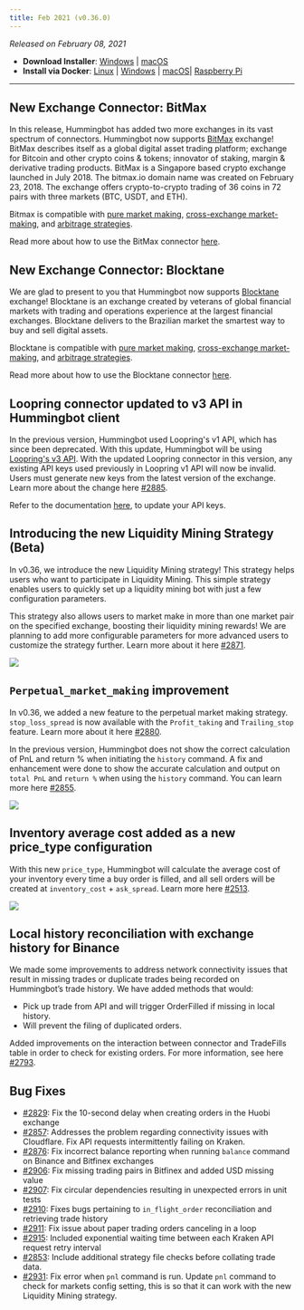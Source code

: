 ```yaml
---
title: Feb 2021 (v0.36.0)
---
```



_Released on February 08, 2021_

- **Download Installer**: [Windows](https://dist.hummingbot.io/hummingbot_v0.36.0_setup.exe) | [macOS](https://dist.hummingbot.io/hummingbot_v0.36.0.dmg)
- **Install via Docker**: [Linux](/installation/linux/#install-via-docker) | [Windows](/installation/windows/#install-via-docker) | [macOS](/installation/mac/#install-via-docker)| [Raspberry Pi](/installation/raspberry/)

---

## New Exchange Connector: BitMax

In this release, Hummingbot has added two more exchanges in its vast spectrum of connectors. Hummingbot now supports [BitMax](https://bitmax.io/en/global-digital-asset-platform) exchange! BitMax describes itself as a global digital asset trading platform; exchange for Bitcoin and other crypto coins & tokens; innovator of staking, margin & derivative trading products. BitMax is a Singapore based crypto exchange launched in July 2018. The bitmax.io domain name was created on February 23, 2018. The exchange offers crypto-to-crypto trading of 36 coins in 72 pairs with three markets (BTC, USDT, and ETH).

Bitmax is compatible with [pure market making](strategies/pure-market-making/), [cross-exchange market-making](/strategies/cross-exchange-market-making/), and [arbitrage strategies](/strategies/arbitrage/).

Read more about how to use the BitMax connector [here](/exchange-connectors/bitmax).

## New Exchange Connector: Blocktane

We are glad to present to you that Hummingbot now supports [Blocktane](https://blocktane.io/) exchange! Blocktane is an exchange created by veterans of global financial markets with trading and operations experience at the largest financial exchanges. Blocktane delivers to the Brazilian market the smartest way to buy and sell digital assets.

Blocktane is compatible with [pure market making](strategies/pure-market-making/), [cross-exchange market-making](/strategies/cross-exchange-market-making/), and [arbitrage strategies](/strategies/arbitrage/).

Read more about how to use the Blocktane connector [here](/exchange-connectors/blocktane).

## Loopring connector updated to v3 API in Hummingbot client

In the previous version, Hummingbot used Loopring's v1 API, which has since been deprecated. With this update, Hummingbot will be using [Loopring's v3 API](https://docs3.loopring.io/en/). With the updated Loopring connector in this version, any existing API keys used previously in Loopring v1 API will now be invalid. Users must generate new keys from the latest version of the exchange. Learn more about the change here [#2885](https://github.com/CoinAlpha/hummingbot/pull/2885).

Refer to the documentation [here](/exchange-connectors/loopring/#retrieving-loopring-api-keys), to update your API keys.

## Introducing the new Liquidity Mining Strategy (Beta)

In v0.36, we introduce the new Liquidity Mining strategy! This strategy helps users who want to participate in Liquidity Mining. This simple strategy enables users to quickly set up a liquidity mining bot with just a few configuration parameters.

This strategy also allows users to market make in more than one market pair on the specified exchange, boosting their liquidity mining rewards! We are planning to add more configurable parameters for more advanced users to customize the strategy further. Learn more about it here [#2871](https://github.com/CoinAlpha/hummingbot/pull/2871).

![](/img/liquidity-mining-strategy.png)

## `Perpetual_market_making` improvement

In v0.36, we added a new feature to the perpetual market making strategy. `stop_loss_spread` is now available with the `Profit_taking` and `Trailing_stop` feature. Learn more about it here [#2880](https://github.com/CoinAlpha/hummingbot/pull/2880).

In the previous version, Hummingbot does not show the correct calculation of PnL and return % when initiating the `history` command. A fix and enhancement were done to show the accurate calculation and output on `total PnL` and `return %` when using the `history` command. You can learn more here [#2855](https://github.com/CoinAlpha/hummingbot/pull/2855).

![](/img/history-pnl.png)

<Callout
  type="note"
  body="`history` for perpetual_market_making requires for the position to be closed to get the right `pnl` and return %."
/>

## Inventory average cost added as a new price_type configuration

With this new `price_type`, Hummingbot will calculate the average cost of your inventory every time a buy order is filled, and all sell orders will be created at `inventory_cost` + `ask_spread`. Learn more here [#2513](https://github.com/CoinAlpha/hummingbot/pull/2513).

![](/img/inventory-price-type.png)

## Local history reconciliation with exchange history for Binance

We made some improvements to address network connectivity issues that result in missing trades or duplicate trades being recorded on Hummingbot’s trade history. We have added methods that would:

- Pick up trade from API and will trigger OrderFilled if missing in local history.
- Will prevent the filing of duplicated orders.

Added improvements on the interaction between connector and TradeFills table in order to check for existing orders. For more information, see here [#2793](https://github.com/CoinAlpha/hummingbot/pull/2793).

## Bug Fixes

- [#2829](https://github.com/CoinAlpha/hummingbot/pull/2829): Fix the 10-second delay when creating orders in the Huobi exchange
- [#2857](https://github.com/CoinAlpha/hummingbot/pull/2857): Addresses the problem regarding connectivity issues with Cloudflare. Fix API requests intermittently failing on Kraken.
- [#2876](https://github.com/CoinAlpha/hummingbot/pull/2876): Fix incorrect balance reporting when running `balance` command on Binance and Bitfinex exchanges
- [#2906](https://github.com/CoinAlpha/hummingbot/pull/2906): Fix missing trading pairs in Bitfinex and added USD missing value
- [#2907](https://github.com/CoinAlpha/hummingbot/pull/2907): Fix circular dependencies resulting in unexpected errors in unit tests
- [#2910](https://github.com/CoinAlpha/hummingbot/pull/2910): Fixes bugs pertaining to `in_flight_order` reconciliation and retrieving trade history
- [#2911](https://github.com/CoinAlpha/hummingbot/pull/2911): Fix issue about paper trading orders canceling in a loop
- [#2915](https://github.com/CoinAlpha/hummingbot/pull/2915): Included exponential waiting time between each Kraken API request retry interval
- [#2853](https://github.com/CoinAlpha/hummingbot/pull/2853): Include additional strategy file checks before collating trade data.
- [#2931](https://github.com/CoinAlpha/hummingbot/pull/2931): Fix error when `pnl` command is run. Update `pnl` command to check for markets config setting, this is so that it can work with the new Liquidity Mining strategy.
